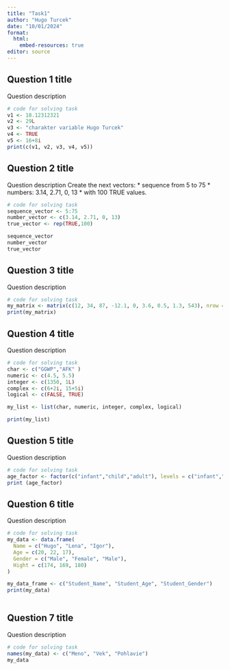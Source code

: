 ---
title: "Task1"
author: "Hugo Turcek"
date: "10/01/2024"
format:
  html:
    embed-resources: true
editor: source
---

## Question 1 title

Question description

```{r}
# code for solving task
v1 <- 18.12312321
v2 <- 29L
v3 <- "charakter variable Hugo Turcek"
v4 <- TRUE
v5 <- 16+8i
print(c(v1, v2, v3, v4, v5))


```


## Question 2 title

Question description
Create the next vectors:
* sequence from 5 to 75
* numbers: 3.14, 2.71, 0, 13
* with 100 TRUE values.

```{r}
# code for solving task
sequence_vector <- 5:75
number_vector <- c(3.14, 2.71, 0, 13)
true_vector <- rep(TRUE,100)

sequence_vector
number_vector
true_vector
```

## Question 3 title

Question description


```{r}
# code for solving task
my_matrix <- matrix(c(12, 34, 87, -12.1, 0, 3.6, 0.5, 1.3, 543), nrow = 3, ncol = 3)
print(my_matrix)
```

## Question 4 title

Question description

```{r}
# code for solving task
char <- c("GGWP","AFK" )
numeric <- c(4.5, 5.5)
integer <- c(1350, 1L)
complex <- c(6+2i, 15+5i)
logical <- c(FALSE, TRUE)

my_list <- list(char, numeric, integer, complex, logical)

print(my_list)
```

## Question 5 title

Question description

```{r}
# code for solving task
age_factor <- factor(c("infant","child","adult"), levels = c("infant","child","adult"))
print (age_factor)
```

## Question 6 title

Question description

```{r}
# code for solving task
my_data <- data.frame(
  Name = c("Hugo", "Lena", "Igor"),
  Age = c(20, 22, 17),
  Gender = c("Male", "Female", "Male"),
  Hight = c(174, 169, 180)
)

my_data_frame <- c("Student_Name", "Student_Age", "Student_Gender")
print(my_data)
  
```

## Question 7 title

Question description

```{r}
# code for solving task
names(my_data) <- c("Meno", "Vek", "Pohlavie")
my_data
```